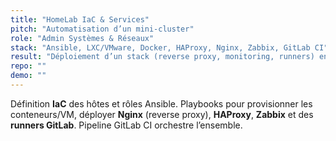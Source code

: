 ```yaml
---
title: "HomeLab IaC & Services"
pitch: "Automatisation d’un mini-cluster"
role: "Admin Systèmes & Réseaux"
stack: "Ansible, LXC/VMware, Docker, HAProxy, Nginx, Zabbix, GitLab CI"
result: "Déploiement d’un stack (reverse proxy, monitoring, runners) en <15 min via pipeline."
repo: ""
demo: ""
---
```

Définition **IaC** des hôtes et rôles Ansible. Playbooks pour provisionner les conteneurs/VM, déployer **Nginx** (reverse proxy), **HAProxy**, **Zabbix** et des **runners GitLab**. Pipeline GitLab CI orchestre l’ensemble.